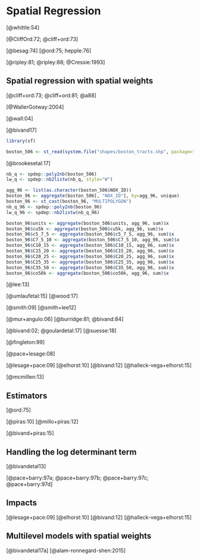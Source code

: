 # Spatial Regression



[@whittle:54]

[@CliffOrd:72; @cliff+ord:73]

[@besag:74]
[@ord:75; hepple:76]

[@ripley:81; @ripley:88; @Cressie:1993]


## Spatial regression with spatial weights

[@cliff+ord:73; @cliff+ord:81; @a88]

[@WallerGotway:2004]


[@wall:04]


[@bivand17]

```r
library(sf)
```
```r
boston_506 <- st_read(system.file("shapes/boston_tracts.shp", package="spData")[1])
```


[@brookesetal:17]

```r
nb_q <- spdep::poly2nb(boston_506)
lw_q <- spdep::nb2listw(nb_q, style="W")
```


```r
agg_96 <- list(as.character(boston_506$NOX_ID))
boston_96 <- aggregate(boston_506[, "NOX_ID"], by=agg_96, unique)
boston_96 <- st_cast(boston_96, "MULTIPOLYGON")
nb_q_96 <- spdep::poly2nb(boston_96)
lw_q_96 <- spdep::nb2listw(nb_q_96)
```

```r
boston_96$units <- aggregate(boston_506$units, agg_96, sum)$x
boston_96$cu5k <- aggregate(boston_506$cu5k, agg_96, sum)$x
boston_96$c5_7_5 <- aggregate(boston_506$c5_7_5, agg_96, sum)$x
boston_96$C7_5_10 <- aggregate(boston_506$C7_5_10, agg_96, sum)$x
boston_96$C10_15 <- aggregate(boston_506$C10_15, agg_96, sum)$x
boston_96$C15_20 <- aggregate(boston_506$C15_20, agg_96, sum)$x
boston_96$C20_25 <- aggregate(boston_506$C20_25, agg_96, sum)$x
boston_96$C25_35 <- aggregate(boston_506$C25_35, agg_96, sum)$x
boston_96$C35_50 <- aggregate(boston_506$C35_50, agg_96, sum)$x
boston_96$co50k <- aggregate(boston_506$co50k, agg_96, sum)$x
```


[@lee:13]

[@umlaufetal:15]
[@wood:17]

[@smith:09] [@smith+lee12]



[@mur+angulo:06]
[@burridge:81; @bivand:84]

[@bivand:02; @goulardetal:17]
[@suesse:18]


[@fingleton:99]

[@pace+lesage:08]

[@lesage+pace:09]
[@elhorst:10]
[@bivand:12]
[@halleck-vega+elhorst:15]

[@mcmillen:13]


## Estimators

[@ord:75]

[@piras:10]
[@millo+piras:12]

[@bivand+piras:15]

## Handling the log determinant term

[@bivandetal13]

[@pace+barry:97a; @pace+barry:97b; @pace+barry:97c; @pace+barry:97d]


## Impacts

[@lesage+pace:09]
[@elhorst:10]
[@bivand:12]
[@halleck-vega+elhorst:15]

## Multilevel models with spatial weights

[@bivandetal17a]
[@alam-ronnegard-shen:2015]